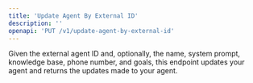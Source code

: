 ```yaml
---
title: 'Update Agent By External ID'
description: ''
openapi: 'PUT /v1/update-agent-by-external-id'
---
```


Given the external agent ID and, optionally, the name, system prompt, knowledge base, phone number, and goals, this endpoint updates your agent and returns the updates made to your agent.